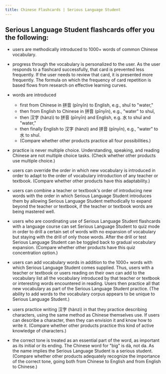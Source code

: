 ```yaml
---
title: Chinese Flashcards | Serious Language Student
---
```


## Serious Language Student flashcards offer you the following:

- users are methodically introduced to 1000+ words of common Chinese vocabulary.

- progress through the vocabulary is personalized to the user. As the user responds to a flashcard
successfully, that card is prevented less frequently. If the user needs to review that card, it is
presented more frequently. The formula on which the frequency of card repetition is based flows
from research on effective learning curves.

- words are introduced
    - first from Chinese in 拼音 (pīnyīn) to English, e.g., shuǐ to "water,"
    - then from English to Chinese in 拼音 (pīnyīn), e.g., "water" to shuǐ,
    - then 汉字 (hànzì) to 拼音 (pīnyīn) and English, e.g. 水 to shuǐ and "water,"
    - then finally English to 汉字 (hànzì) and 拼音 (pīnyīn), e.g., "water" to 水 to shuǐ.
    - (Compare whether other products practice all four possibilities.)

- practice is never multiple choice. Understanding, speaking, and reading Chinese are not multiple
choice tasks.
(Check whether other products use multiple choice.)

- users can override the order in which new vocabulary is introduced in order to adapt to the order of
vocabulary introduction of any teacher or textbook.
(Compare whether other products have this adaptability.)

- users can combine a teacher or textbook's order of introducing new words with the order in which
Serious Language Student introduces them by allowing Serious Language Student methodically
to expand beyond the teacher or textbook, if the teacher or textbook words are being mastered
well.

- users who are coordinating use of Serious Language Student flashcards with a language course can
set Serious Language Student to quiz mode in order to drill a certain set of words with no
expansion of vocabulary but staying with the drill of only those words. After the drill or test
Serious Language Student can be toggled back to gradual vocabulary expansion.
(Compare whether other products have this quiz concentration option.)

- users can add vocabulary words in addition to the 1000+ words with which Serious Language Student
comes supplied. Thus, users with a teacher or textbook or users reading on their own can add to
the vocabulary list all the vocabulary introduced by that teacher or textbook or interesting words
encountered in reading. Users then practice all that new vocabulary as part of the Serious
Language Student practice.
(The ability to add words to the vocabulary corpus appears to be unique to Serious Language
Student.)

- users practice writing 汉字 (hànzì) in that they practice describing characters, using the same method
as Chinese themselves use. If users can describe a character, then they can envision it and
know how to write it.
(Compare whether other products practice this kind of active knowledge of characters.)

- the correct tone is treated as an essential part of the word, as important as its initial or its ending. The
Chinese word for "big" is dà, not da. As the name implies the Serious Language Student is a
serious student.
(Compare whether other products adequately recognize the importance of the correct tone, going
both from Chinese to English and from English to Chinese.)